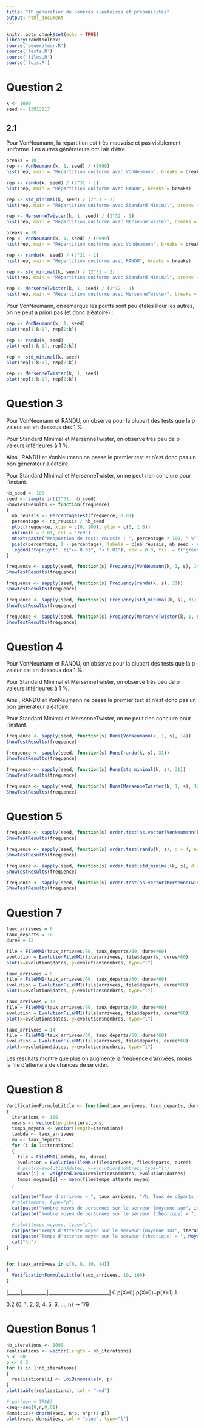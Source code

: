 ```yaml
---
title: "TP génération de nombres aléatoires et probabilités"
output: html_document
---
```


```r
knitr::opts_chunk$set(echo = TRUE)
library(randtoolbox)
source('generateur.R')
source('tests.R')
source('files.R')
source('lois.R')
```

# Question 2

```r
k <- 1000
seed <- 13813817
```

## 2.1

Pour VonNeumann, la répartition est très mauvaise et pas visiblement uniforme. 
Les autres générateurs ont l'air d'être 
```r
breaks = 10
rep <- VonNeumann(k, 1, seed) / (9999)
hist(rep, main = "Répartition uniforme avec VonNeumann", breaks = breaks)

rep <- randu(k, seed) / (2^31 - 1)
hist(rep, main = "Répartition uniforme avec RANDU", breaks = breaks)

rep <- std_minimal(k, seed) / (2^31 - 2)
hist(rep, main = "Répartition uniforme avec Standard Minimal", breaks = breaks)

rep <- MersenneTwister(k, 1, seed) / (2^32 - 1)
hist(rep, main = "Répartition uniforme avec MersenneTwister", breaks = breaks)

breaks = 30
rep <- VonNeumann(k, 1, seed) / (9999)
hist(rep, main = "Répartition uniforme avec VonNeumann", breaks = breaks)

rep <- randu(k, seed) / (2^31 - 1)
hist(rep, main = "Répartition uniforme avec RANDU", breaks = breaks)

rep <- std_minimal(k, seed) / (2^31 - 2)
hist(rep, main = "Répartition uniforme avec Standard Minimal", breaks = breaks)

rep <- MersenneTwister(k, 1, seed) / (2^32 - 1)
hist(rep, main = "Répartition uniforme avec MersenneTwister", breaks = breaks)
```

Pour VonNeumann, on remarque les points sont peu étalés
Pour les autres, on ne peut a priori pas   (et donc aléatoire) :
```r
rep <- VonNeumann(k, 1, seed)
plot(rep[1:k-1], rep[2:k])

rep <- randu(k, seed)
plot(rep[1:k-1], rep[2:k])

rep <- std_minimal(k, seed)
plot(rep[1:k-1], rep[2:k])

rep <- MersenneTwister(k, 1, seed)
plot(rep[1:k-1], rep[2:k])
```

# Question 3

Pour VonNeumann et RANDU, on observe pour la plupart des tests que la p valeur est en dessous des 1 %.

Pour Standard Minimal et MersenneTwister, on observe très peu de p valeurs inférieures à 1 %.

Ainsi, RANDU et VonNeumann ne passe le premier test et n'est donc pas un bon générateur aléatoire.

Pour Standard Minimal et MersenneTwister, on ne peut rien conclure pour l'instant.
```r
nb_seed <- 100
seed <- sample.int(2^31, nb_seed)
ShowTestResults <- function(frequence)
{
  nb_reussis <- PercentageTest(frequence, 0.01) 
  percentage <- nb_reussis / nb_seed
  plot(frequence, xlim = c(0, 100), ylim = c(0, 1.0))
  abline(h = 0.01, col = "red")
  mtext(paste("Proportion de tests réussis : ", percentage * 100, " %"), side = 3)
  pie(c(percentage, 1 - percentage), labels = c(nb_reussis, nb_seed - nb_reussis), col = c("green", "red"))
  legend("topright", c(">= 0.01", "< 0.01"), cex = 0.8, fill = c("green", "red"))
}
```

```r
frequence <- sapply(seed, function(s) Frequency(VonNeumann(k, 1, s), 14))
ShowTestResults(frequence)

frequence <- sapply(seed, function(s) Frequency(randu(k, s), 31))
ShowTestResults(frequence)

frequence <- sapply(seed, function(s) Frequency(std_minimal(k, s), 31))
ShowTestResults(frequence)

frequence <- sapply(seed, function(s) Frequency(MersenneTwister(k, 1, s), 32))
ShowTestResults(frequence)
```

# Question 4
Pour VonNeumann et RANDU, on observe pour la plupart des tests que la p valeur est en dessous des 1 %.

Pour Standard Minimal et MersenneTwister, on observe très peu de p valeurs inférieures à 1 %.

Ainsi, RANDU et VonNeumann ne passe le premier test et n'est donc pas un bon générateur aléatoire.

Pour Standard Minimal et MersenneTwister, on ne peut rien conclure pour l'instant.
```r
frequence <- sapply(seed, function(s) Runs(VonNeumann(k, 1, s), 14))
ShowTestResults(frequence)

frequence <- sapply(seed, function(s) Runs(randu(k, s), 31))
ShowTestResults(frequence)

frequence <- sapply(seed, function(s) Runs(std_minimal(k, s), 31))
ShowTestResults(frequence)

frequence <- sapply(seed, function(s) Runs(MersenneTwister(k, 1, s), 32))
ShowTestResults(frequence)

```

# Question 5

```r
frequence <- sapply(seed, function(s) order.test(as.vector(VonNeumann(k, 1, s)), d = 4, echo=FALSE)$p.value)
ShowTestResults(frequence)

frequence <- sapply(seed, function(s) order.test(randu(k, s), d = 4, echo=FALSE)$p.value)
ShowTestResults(frequence)

frequence <- sapply(seed, function(s) order.test(std_minimal(k, s), d = 4, echo=FALSE)$p.value)
ShowTestResults(frequence)

frequence <- sapply(seed, function(s) order.test(as.vector(MersenneTwister(k, 1, s)), d = 4, echo=FALSE)$p.value)
ShowTestResults(frequence)

```

# Question 7

```r
taux_arrivees = 6
taux_departs = 10
duree = 12

file = FileMM1(taux_arrivees/60, taux_departs/60, duree*60)
evolution = EvolutionFileMM1(file$arrivees, file$departs, duree*60)
plot(x=evolution$dates, y=evolution$nombres, type="l")

taux_arrivees = 8
file = FileMM1(taux_arrivees/60, taux_departs/60, duree*60)
evolution = EvolutionFileMM1(file$arrivees, file$departs, duree*60)
plot(x=evolution$dates, y=evolution$nombres, type="l")

taux_arrivees = 10
file = FileMM1(taux_arrivees/60, taux_departs/60, duree*60)
evolution = EvolutionFileMM1(file$arrivees, file$departs, duree*60)
plot(x=evolution$dates, y=evolution$nombres, type="l")

taux_arrivees = 14
file = FileMM1(taux_arrivees/60, taux_departs/60, duree*60)
evolution = EvolutionFileMM1(file$arrivees, file$departs, duree*60)
plot(x=evolution$dates, y=evolution$nombres, type="l")
```
Les résultats montre que plus on augmente la fréquence d'arrivées, moins la file d'attente a de chances de se vider.

# Question 8
```r
VerificationFormuleLittle <- function(taux_arrivees, taux_departs, duree)
{
  iterations <- 100
  means <- vector(length=iterations)
  temps_moyens <- vector(length=iterations)
  lambda <- taux_arrivees
  mu <- taux_departs
  for (i in 1:iterations)
  {
    file = FileMM1(lambda, mu, duree)
    evolution = EvolutionFileMM1(file$arrivees, file$departs, duree)
    # plot(x=evolution$dates, y=evolution$nombres, type="l")
    means[i] <- weighted.mean(evolution$nombres, evolution$durees)
    temps_moyens[i] <- mean(file$temps_attente_moyen)
  }
  
  cat(paste("Taux d'arrivees = ", taux_arrivees, "/h, Taux de départs = ", taux_departs, "/h, Durée = ", duree, "h\n"))
  # plot(means, type="p")
  cat(paste("Nombre moyen de personnes sur le serveur (moyenne sur", iterations ,"itérations) = ", mean(means), "\n"))
  cat(paste("Nombre moyen de personnes sur le serveur (théorique) = ", MoyenneTheoriqueN(taux_arrivees, taux_departs), "\n"))
  
  # plot(temps_moyens, type="p")
  cat(paste("Temps d'attente moyen sur le serveur (moyenne sur", iterations ,"itérations) = ", mean(temps_moyens), "h \n"))
  cat(paste("Temps d'attente moyen sur le serveur (théorique) = ", MoyenneTheoriqueW(taux_arrivees, taux_departs, lambda), "h \n"))
  cat("\n")
}


for (taux_arrivees in c(6, 8, 10, 14))
{
  VerificationFormuleLittle(taux_arrivees, 10, 100)
}


```

|_____|__________|_________________________|
0     p(X=0)    p(X=0)+p(X=1)                               1

0.2
{0, 1, 2, 3, 4, 5, 6, ..., n} -> 1/6

# Question Bonus 1

```r
nb_iterations <- 1000
realisations <- vector(length = nb_iterations)
n <- 20
p <- 0.5
for (i in 1:nb_iterations)
{
  realisations[i] <- LoiBinomiale(n, p)
}
plot(table(realisations), col = "red")

# par(new = TRUE)
xseq<-seq(0,n,0.01)
densities<-dnorm(xseq, n*p, n*p*(1-p))
plot(xseq, densities, col = "blue", type="l")
```
